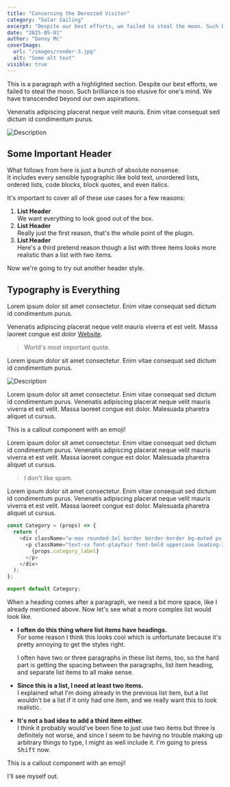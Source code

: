 ```yaml
---
title: "Concerning the Derezzed Visitor"
category: "Solar Sailing"
excerpt: "Despite our best efforts, we failed to steal the moon. Such brilliance is too elusive for one's mind. We have come beyond our own aspirations."
date: "2025-05-01"
author: "Danny Mc"
coverImage:
  url: "/images/render-3.jpg"
  alt: "Some alt text"
visible: true
---
```


This is a paragraph with a <Highlighter>highlighted section</Highlighter>. Despite our best efforts, we failed to steal the moon. Such brilliance is too elusive for one's mind. We have transcended beyond our own aspirations.

Venenatis adipiscing placerat neque velit mauris. Enim vitae consequat sed dictum id condimentum purus.

<Image
  src="/images/render-3.jpg"
  alt="Description"
  caption="Image caption"
  border
/>

## Some Important Header

What follows from here is just a bunch of absolute nonsense. <br/>It includes every sensible typographic like bold text, unordered lists, ordered lists, code blocks, block quotes, and even italics.

It's important to cover all of these use cases for a few reasons:

1. **List Header** \
   We want everything to look good out of the box.
2. **List Header** \
   Really just the first reason, that's the whole point of the plugin.
3. **List Header** \
   Here's a third pretend reason though a list with three items looks more realistic than a list with two items.

Now we're going to try out another header style.

## Typography is Everything

Lorem ipsum dolor sit amet consectetur. Enim vitae consequat sed dictum id condimentum purus.

Venenatis adipiscing placerat neque velit mauris viverra et est velit. Massa laoreet congue est dolor [Website](https://example.com/).

> World's most important quote.

Lorem ipsum dolor sit amet consectetur. Enim vitae consequat sed dictum id condimentum purus.

<Image
  src="/images/placeholder.webp"
  alt="Description"
  caption="Image caption"
  border
/>

Lorem ipsum dolor sit amet consectetur. Enim vitae consequat sed dictum id condimentum purus. Venenatis adipiscing placerat neque velit mauris viverra et est velit. Massa laoreet congue est dolor. Malesuada pharetra aliquet ut cursus.

<Callout emoji="💡">This is a callout component with an emoji!</Callout>

Lorem ipsum dolor sit amet consectetur. Enim vitae consequat sed dictum id condimentum purus. Venenatis adipiscing placerat neque velit mauris viverra et est velit. Massa laoreet congue est dolor. Malesuada pharetra aliquet ut cursus.

> I don't like spam.

Lorem ipsum dolor sit amet consectetur. Enim vitae consequat sed dictum id condimentum purus. Venenatis adipiscing placerat neque velit mauris viverra et est velit. Massa laoreet congue est dolor. Malesuada pharetra aliquet ut cursus.

```javascript
const Category = (props) => {
  return (
    <div className="w-max rounded-3xl border border-border bg-muted px-3 py-2">
      <p className="text-sx font-playfair font-bold uppercase leading-3 tracking-widest text-foreground lg:text-sm">
        {props.category_label}
      </p>
    </div>
  );
};

export default Category;
```

When a heading comes after a paragraph, we need a bit more space, like I already mentioned above. Now let's see what a more complex list would look like.

- **I often do this thing where list items have headings.** \
  For some reason I think this looks cool which is unfortunate because it's pretty annoying to get the styles right.

  I often have two or three paragraphs in these list items, too, so the hard part is getting the spacing between the paragraphs, list item heading, and separate list items to all make sense. 

- **Since this is a list, I need at least two items.** \
  I explained what I'm doing already in the previous list item, but a list wouldn't be a list if it only had one item, and we really want this to look realistic.

- **It's not a bad idea to add a third item either.** \
  I think it probably would've been fine to just use two items but three is definitely not worse, and since I seem to be having no trouble making up arbitrary things to type, I might as well include it. I'm going to press <kbd>Shift</kbd> now.

<Callout emoji="🗒️">This is a callout component with an emoji!</Callout>

I'll see myself out.